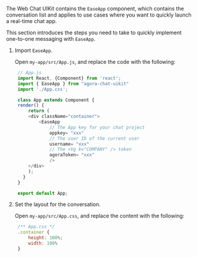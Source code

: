 <PlatformWrapper platform="web">

The Web Chat UIKit contains the `EaseApp` component, which contains the conversation list and applies to use cases where you want to quickly launch a real-time chat app.

This section introduces the steps you need to take to quickly implement one-to-one messaging with `EaseApp`.

1. Import `EaseApp`.

   Open `my-app/src/App.js`, and replace the code with the following:

   ```javascript
    // App.js
    import React, {Component} from 'react';
    import { EaseApp } from "agora-chat-uikit"
    import './App.css';

    class App extends Component {
    render() {
        return (
        <div className="container">
            <EaseApp
                // The App key for your chat project
                appkey= "xxx"
                // The user ID of the current user
                username= "xxx"
                // The <Vg k="COMPANY" /> token
                agoraToken= "xxx"
                /> 
        </div>
        );
      }
    }

    export default App;
   ```

2. Set the layout for the conversation.

   Open `my-app/src/App.css`, and replace the content with the following:

   ```javascript
    /** App.css */ 
    .container {
        height: 100%;
        width: 100%
    }
   ```

</PlatformWrapper>
